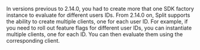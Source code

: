 In versions previous to 2.14.0, you had to create more that one SDK factory instance to evaluate for different users IDs. From 2.14.0 on, Split supports the ability to create multiple clients, one for each user ID. For example, if you need to roll out feature flags for different user IDs, you can instantiate multiple clients, one for each ID. You can then evaluate them using the corresponding client.